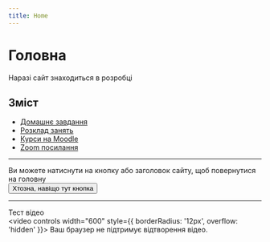 ```yaml
---
title: Home
---
```



# Головна

<Callout type="warning">Наразі сайт знаходиться в розробці</Callout>


## Зміст

* [Домашнє завдання](/assignments/info)
* [Розклад занять](/schedule)
* [Курси на Moodle](/courses)
* [Zoom посилання](/zoom)

---

<Callout type="info">Ви можете натиснути на кнопку або заголовок сайту, щоб повернутися на головну</Callout>
<br/>
<Button href="/">
  Хтозна, навіщо тут кнопка
</Button>

---

<Callout type="info">Тест відео</Callout>
<br/>
<video controls width="600" style={{ borderRadius: '12px', overflow: 'hidden' }}>
  <source src="/scelet.mp4" type="video/mp4" />
  Ваш браузер не підтримує відтворення відео.
</video>

